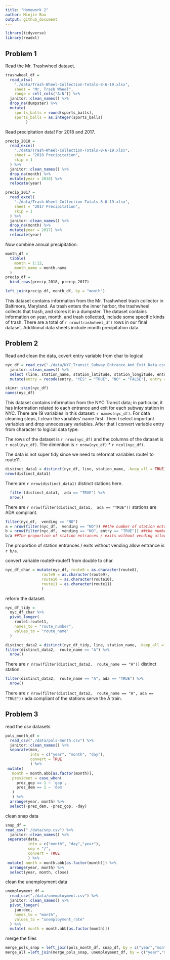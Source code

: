```yaml
---
title: "Homework 2"
author: Minjie Bao
output: github_document
---
```


```r
library(tidyverse)
library(readxl)
```

## Problem 1

Read the Mr. Trashwheel dataset.

```r
trashwheel_df = 
  read_xlsx(
    "./data/Trash-Wheel-Collection-Totals-8-6-19.xlsx",
    sheet = "Mr. Trash Wheel",
    range = cell_cols("A:N")) %>% 
  janitor::clean_names() %>% 
  drop_na(dumpster) %>% 
  mutate(
    sports_balls = round(sports_balls),
    sports_balls = as.integer(sports_balls)
         )
```

Read precipitation data! For 2018 and 2017.

```r
precip_2018 =
  read_excel(
    "./data/Trash-Wheel-Collection-Totals-8-6-19.xlsx",
    sheet = "2018 Precipitation",
    skip = 1
  ) %>% 
  janitor::clean_names() %>% 
  drop_na(month) %>% 
  mutate(year = 2018) %>% 
  relocate(year)

precip_2017 =
  read_excel(
    "./data/Trash-Wheel-Collection-Totals-8-6-19.xlsx",
    sheet = "2017 Precipitation",
    skip = 1
  ) %>% 
  janitor::clean_names() %>% 
  drop_na(month) %>% 
  mutate(year = 2017) %>% 
  relocate(year)
```

Now combine annual precipitation.

```r
month_df = 
  tibble(
    month = 1:12,
    month_name = month.name
  )
precip_df = 
  bind_rows(precip_2018, precip_2017)

left_join(precip_df, month_df, by = "month")
```

This dataset contains information from the Mr. Trashwheel trash collector in Baltimore, Maryland. As trash enters the inner harbor, the trashwheel collects that trash, and stores it in a dumpster. The dataset contains information on year, month, and trash collected, include some specific kinds of trash. There are a total of `r nrow(trashwheel_df)` rows in our final dataset. Additional data sheets include month precipitation data.


## Problem 2
Read and clean the data, covert entry variable from char to logical
```r
nyc_df = read_csv("./data/NYC_Transit_Subway_Entrance_And_Exit_Data.csv") %>% 
  janitor::clean_names() %>% 
  select (line, station_name, station_latitude, station_longitude, entry, route1:route11, vending, entrance_type, ada) %>% 
  mutate(entry = recode(entry, "YES" = "TRUE", "NO" = "FALSE"), entry = as.logical(entry))

skimr::skim(nyc_df)
names(nyc_df)
```

This dataset contains information from the NYC Transit data; in particular, it has information related to each entrance and exit for each subway station in NYC. There are 19 variables in this dataset: `r names(nyc_df)`.
For data cleaning steps, I clean the variables' name first. Then I select important variables and drop unnecessary variables. After that I convert variable entry from character to logical data type. 

The rows of the dataset is `r nrow(nyc_df)` and the columns of the dataset is `r ncol(nyc_df)`. The dimention is `r nrow(nyc_df)` * `r ncol(nyc_df)`. 

The data is not super tidy since we need to reformat variables route1 to route11.

```r
distinct_data1 = distinct(nyc_df, line, station_name, .keep_all = TRUE) 
nrow(distinct_data1)
```
There are `r nrow(distinct_data1)` distinct stations here.

```r
  filter(distinct_data1,  ada == "TRUE") %>% 
  nrow()
```
There are `r nrow(filter(distinct_data1,  ada == "TRUE"))` stations are ADA compliant.

```r
filter(nyc_df,  vending == "NO")
a = nrow(filter(nyc_df,  vending == "NO")) ##the number of station entrances / exits without vending
b = nrow(filter(nyc_df,  vending == "NO", entry == "TRUE")) ##the number of stations entrances / exits that allow entrance but do not have vending
b/a ##The proportion of station entrances / exits without vending allow entrance
```
The proportion of station entrances / exits without vending allow entrance is `r b/a`.

convert variable route9-route11 from double to char.
```r
nyc_df_char = mutate(nyc_df, route8 = as.character(route8),
                route9 = as.character(route9),
                route10 = as.character(route10),
                route11 = as.character(route11)
                )
```

reform the dataset.
```r
nyc_df_tidy =
  nyc_df_char %>% 
  pivot_longer(
    route1:route11,
    names_to = "route_number",
    values_to = "route_name"
  )
```

```r
distinct_data2 = distinct(nyc_df_tidy, line, station_name, .keep_all = TRUE)
filter(distinct_data2,  route_name == "A") %>% 
  nrow()
```
There are `r nrow(filter(distinct_data2,  route_name == "A"))` distinct station.

```r
filter(distinct_data2,  route_name == "A", ada == "TRUE") %>% 
  nrow()
```
There are `r nrow(filter(distinct_data2,  route_name == "A", ada == "TRUE"))` ada compliant of the stations serve the A train.


## Problem 3
read the csv datasets
```r
pols_month_df = 
  read_csv("./data/pols-month.csv") %>% 
  janitor::clean_names() %>% 
  separate(mon, 
           into = c("year", "month", "day"),
           convert = TRUE
           ) %>% 
 mutate(
   month = month.abb[as.factor(month)],
   president = case_when(
     prez_gop == 1 ~ 'gop',
     prez_dem == 1 ~ 'dem'
   ) 
   ) %>% 
  arrange(year, month) %>%
  select(-prez_dem, -prez_gop, -day)
```

clean snap data
```r
snap_df = 
read_csv("./data/snp.csv") %>% 
  janitor::clean_names() %>% 
 separate(date, 
          into = c("month", "day","year"),
          sep = "/",
          convert = TRUE
          ) %>% 
 mutate( month = month.abb[as.factor(month)]) %>% 
  arrange(year, month) %>% 
  select(year, month, close)
```

clean the unemployment data
```r
unemployment_df = 
  read_csv("./data/unemployment.csv") %>% 
  janitor::clean_names() %>% 
  pivot_longer(
    jan:dec,
    names_to = "month",
    values_to = "unemployment_rate"
  ) %>% 
  mutate( month = month.abb[as.factor(month)])
```

merge the files
```r
merge_pols_snap = left_join(pols_month_df, snap_df, by = c("year","month"))
merge_all =left_join(merge_pols_snap, unemployment_df, by = c("year","month"))
```


